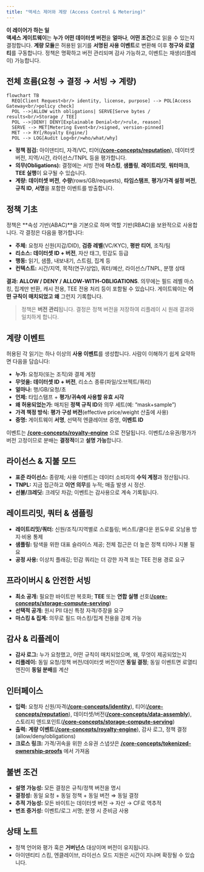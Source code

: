 ```yaml
---
title: "액세스 제어와 계량 (Access Control & Metering)"
---
```


**이 레이어가 하는 일**  
**액세스 게이트웨이**는 **누가** **어떤 데이터셋 버전**을 **얼마나**, **어떤 조건**으로 읽을 수 있는지 결정합니다. **계량 모듈**은 허용된 읽기를 **서명된 사용 이벤트**로 변환해 이후 **청구와 로열티**를 구동합니다. 정책은 명확하고 버전 관리되며 감사 가능하고, 이벤트는 재생(리플레이) 가능합니다.

## 전체 흐름(요청 → 결정 → 서빙 → 계량)

```mermaid
flowchart TB
  REQ[Client Request<br/> identity, license, purpose] --> POL[Access Gateway<br/>policy check]
  POL -->|ALLOW with obligations| SERVE[Serve bytes / results<br/>Storage / TEE]
  POL -->|DENY| DENY[Explainable Denial<br/>rule, reason]
  SERVE --> MET[Metering Event<br/>signed, version‑pinned]
  MET --> RY[/Royalty Engine/]
  POL --> LOG[Audit Log<br/>who/what/why]
```

- **정책 점검:** 아이덴티티, 자격/VC, 티어(**[/core-concepts/reputation](/core-concepts/reputation)**), 데이터셋 버전, 지역/시간, 라이선스/TNPL 등을 평가합니다.  
- **의무(Obligations):** 결정에는 서빙 전에 **마스킹**, **샘플링**, **레이트리밋**, **워터마크**, **TEE 실행**이 요구될 수 있습니다.  
- **계량:** **데이터셋 버전**, **수량**(rows/GB/requests), **타임스탬프**, **평가/가격 설정 버전**, **규칙 ID**, **서명**을 포함한 이벤트를 방출합니다.

## 정책 기초
정책은 **속성 기반(ABAC)**을 기본으로 하며 역할 기반(RBAC)을 보완적으로 사용합니다. 각 결정은 다음을 평가합니다:

- **주체:** 요청자 신원(지갑/DID), **검증 레벨**(VC/KYC), **평판 티어**, 조직/팀  
- **리소스:** **데이터셋 ID + 버전**, 자산 태그, 민감도 등급  
- **행동:** 읽기, 샘플, 내보내기, 스트림, 집계 등  
- **컨텍스트:** 시간/지역, 목적(연구/상업), 쿼터/예산, 라이선스/TNPL, 분쟁 상태

**결과:** **ALLOW / DENY / ALLOW‑WITH‑OBLIGATIONS**. 의무에는 필드 레벨 마스킹, 집계만 반환, 캐시 전용, TEE 전용 처리 등이 포함될 수 있습니다. 게이트웨이는 **어떤 규칙이 매치되었고** **왜** 그런지 기록합니다.

> 정책은 **버전 관리**됩니다. 결정은 정책 버전을 저장하여 리플레이 시 원래 결과와 일치하게 합니다.

## 계량 이벤트
허용된 각 읽기는 하나 이상의 **사용 이벤트**를 생성합니다. 사람이 이해하기 쉽게 요약하면 다음을 담습니다:

- **누가:** 요청자(또는 조직)와 결제 계정  
- **무엇을:** **데이터셋 ID + 버전**, 리소스 종류(파일/오브젝트/쿼리)  
- **얼마나:** 행/GB/요청/초  
- **언제:** 타임스탬프 + **평가/귀속에 사용할 유효 시각**  
- **왜 허용되었는가:** 매치된 **정책 규칙 ID**와 의무 세트(예: “mask+sample”)  
- **가격 책정 방식:** **평가 구성 버전**(effective price/weight 산출에 사용)  
- **증명:** 게이트웨이 **서명**, 선택적 엔클레이브 증명, **이벤트 ID**

이벤트는 **[/core-concepts/royalty-engine](/core-concepts/royalty-engine)** 으로 전달됩니다. 이벤트/소유권/평가가 버전 고정이므로 분배는 **결정적**이고 **설명 가능**합니다.

## 라이선스 & 지불 모드
- **표준 라이선스:** 종량제; 사용 이벤트는 데이터 소비자의 **수익 계정**과 정산됩니다.  
- **TNPL:** 지금 접근하고 **이연 의무**를 누적; 매출 발생 시 정산.  
- **선불/크레딧:** 크레딧 차감; 이벤트는 감사용으로 계속 기록됩니다.

## 레이트리밋, 쿼터 & 샘플링
- **레이트리밋/쿼터:** 신원/조직/지역별로 스로틀링; 버스트/쿨다운 윈도우로 오남용 방지·비용 통제  
- **샘플링:** 탐색을 위한 대표 슬라이스 제공; 전체 접근은 더 높은 정책 티어나 지불 필요  
- **공정 사용:** 이상치 플래깅; 민감 쿼리는 더 강한 자격 또는 TEE 전용 경로 요구

## 프라이버시 & 안전한 서빙
- **최소 공개:** 필요한 바이트만 복호화; **TEE** 또는 **연합 실행** 선호(**[/core-concepts/storage-compute-serving](/core-concepts/storage-compute-serving)**)  
- **선택적 공개:** 원시 PII 대신 특정 자격/주장을 요구  
- **마스킹 & 집계:** 의무로 필드 마스킹/집계 전용을 강제 가능

## 감사 & 리플레이
- **감사 로그:** 누가 요청했고, 어떤 규칙이 매치되었으며, 왜, 무엇이 제공되었는지  
- **리플레이:** 동일 요청/정책 버전/데이터셋 버전이면 **동일 결정**; 동일 이벤트면 로열티 엔진이 **동일 분배**를 계산

## 인터페이스
- **입력:** 요청자 신원/자격(**[/core-concepts/identity](/core-concepts/identity)**), 티어(**[/core-concepts/reputation](/core-concepts/reputation)**), 데이터셋/버전(**[/core-concepts/data-assembly](/core-concepts/data-assembly)**), 스토리지 엔드포인트(**[/core-concepts/storage-compute-serving](/core-concepts/storage-compute-serving)**)  
- **출력:** **계량 이벤트**(**[/core-concepts/royalty-engine](/core-concepts/royalty-engine)**), 감사 로그, 정책 결정(allow/deny/obligations)  
- **크로스 링크:** 가격/귀속을 위한 소유권 스냅샷은 **[/core-concepts/tokenized-ownership-proofs](/core-concepts/tokenized-ownership-proofs)** 에서 가져옴

## 불변 조건
- **설명 가능성:** 모든 결정은 규칙/정책 버전을 명시  
- **결정성:** 동일 요청 + 동일 정책 + 동일 버전 ⇒ 동일 결정  
- **추적 가능성:** 모든 바이트는 데이터셋 버전 → 자산 → CF로 역추적  
- **변조 증거성:** 이벤트/로그 서명; 분쟁 시 준비금 사용

## 상태 노트
- 정책 언어와 평가 훅은 **거버넌스** 대상이며 버전이 유지됩니다.  
- 아이덴티티 스킴, 엔클레이브, 라이선스 모드 지원은 시간이 지나며 확장될 수 있습니다.


